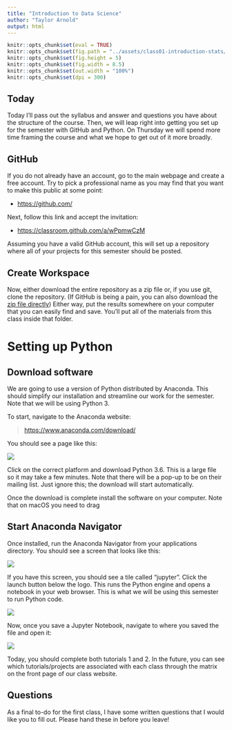 ```yaml
---
title: "Introduction to Data Science"
author: "Taylor Arnold"
output: html
---
```


```r
knitr::opts_chunk$set(eval = TRUE)
knitr::opts_chunk$set(fig.path = "../assets/class01-introduction-stats/")
knitr::opts_chunk$set(fig.height = 5)
knitr::opts_chunk$set(fig.width = 8.5)
knitr::opts_chunk$set(out.width = "100%")
knitr::opts_chunk$set(dpi = 300)
```

## Today

Today I'll pass out the syllabus and answer and questions you have about
the structure of the course. Then, we will leap right into getting you
set up for the semester with GitHub and Python. On Thursday we will spend
more time framing the course and what we hope to get out of it more
broadly.

## GitHub

If you do not already have an account, go to the main webpage and create a
free account. Try to pick a professional name as you may find that you want
to make this public at some point:

- [https://github.com/](https://github.com/)

Next, follow this link and accept the invitation:

- [https://classroom.github.com/a/wPpmwCzM](https://classroom.github.com/a/wPpmwCzM)

Assuming you have a valid GitHub account, this will set up a repository where
all of your projects for this semester should be posted.

## Create Workspace

Now, either download the entire repository as a zip file
or, if you use git, clone the repository.
(If GitHub is being a pain, you can also download the 
[zip file directly](https://github.com/statsmaths/stat289-template/archive/master.zip))
Either way, put the
results somewhere on your computer that you can easily find
and save. You'll put all of the materials from this class
inside that folder.

# Setting up Python

## Download software

We are going to use a version of Python distributed by Anaconda. This should
simplify our installation and streamline our work for the semester. Note that
we will be using Python 3.

To start, navigate to the Anaconda website:

> [https://www.anaconda.com/download/](https://www.anaconda.com/download/)

You should see a page like this:

![](../assets/img/anaconda01.jpeg)

Click on the correct platform and download Python 3.6. This is a large file
so it may take a few minutes. Note that there will be a pop-up to be on their
mailing list. Just ignore this; the download will start automatically.

Once the download is complete install the software on your computer. Note that
on macOS you need to drag

## Start Anaconda Navigator

Once installed, run the Anaconda Navigator from your applications directory.
You should see a screen that looks like this:

![](../assets/img/anaconda02.jpeg)

If you have this screen, you should see a tile called "jupyter". Click the
launch button below the logo. This runs the Python engine and opens a notebook
in your web browser. This is what we will be using this semester to run
Python code.

![](../assets/img/anaconda03.jpeg)

Now, once you save a Jupyter Notebook, navigate to where you saved the file and
open it:

![](../assets/img/anaconda03.jpeg)

Today, you should complete both tutorials 1 and 2. In the future, you can see
which tutorials/projects are associated with each class through the matrix on
the front page of our class website.

## Questions

As a final to-do for the first class, I have some written questions that I would
like you to fill out. Please hand these in before you leave!
